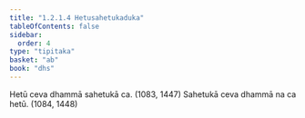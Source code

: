 ```yaml
---
title: "1.2.1.4 Hetusahetukaduka"
tableOfContents: false
sidebar:
  order: 4
type: "tipitaka"
basket: "ab"
book: "dhs"
---
```



<DynamicBreadcrumb />

<Division number="26" book="dhs" bookNo="29" page="6">

<Paragraph number="75" book="dhs">
Hetū ceva dhammā sahetukā ca. (<Emphasis>1083, 1447</Emphasis>)
</Paragraph>

<Paragraph number="76" book="dhs">
Sahetukā ceva dhammā na ca hetū. (<Emphasis>1084, 1448</Emphasis>)
</Paragraph>
</Division>